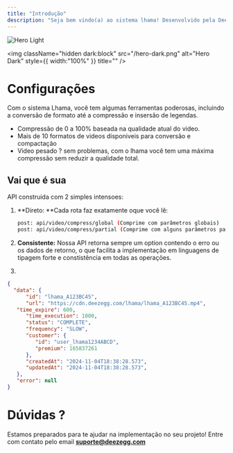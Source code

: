 ```yaml
---
title: "Introdução"
description: "Seja bem vindo(a) ao sistema lhama! Desenvolvido pela Deez Entertainments, foi criada especialmente para resover o problema de altos volumes de videos criados pelo usuário da atual plataforma de compartilhamento de conteúdos. "
---
```


<img
  className="block dark:hidden"
  src="/images/hero-light.png"
  alt="Hero Light"
/>

<img
  className="hidden dark:block"
  src="/hero-dark.png"
  alt="Hero Dark"
  style={{ width:"100%" }}
  title=""
/>

# <Icon icon="gear" iconType="thin" color="#3e20ff" size={40} /> Configurações

Com o sistema Lhama, você tem algumas ferramentas poderosas, incluindo a conversão de formato até a compressão e insersão de legendas.

- Compressão de 0 a 100% baseada na qualidade atual do video.
- Mais de 10 formatos de videos disponiveis para conversão e compactação
- Video pesado ? sem problemas, com o lhama você tem uma máxima compressão sem reduzir a qualidade total.

## <Icon icon="golf-flag-hole" iconType="thin" color="#3e20ff" size={40} /> **Vai que é sua**

API construida com 2 simples intensoes:

1. \*\*Direto: \*\*Cada rota faz exatamente oque você lê:

   ```bash
   post: api/video/compress/global (Comprime com parâmetros globais)
   post: api/video/compress/partial (Comprime com alguns parâmetros parciais)
   ```
2. **Consistente:** Nossa API retorna sempre um option contendo o erro ou os dados de retorno, o que facilita a implementação em linguagens de tipagem forte e constistência em todas as operações.
3. 

   ```json
   {
     "data": {
         "id": "lhama_A123BC45",
         "url": "https://cdn.deezegg.com/lhama/lhama_A123BC45.mp4",
   	  "time_expire": 600,
         "time_execution": 1000,
         "status": "COMPLETE",
         "frequency": "SLOW",
         "customer": {
            "id": "user_lhama1234ABCD",
            "premium": 165837261
         },
         "createdAt": "2024-11-04T18:38:28.573",
         "updatedAt": "2024-11-04T18:38:28.573",
      },
      "error": null
   }
   ```

# <Icon icon="envelope" iconType="thin" color="#3e20ff" size={40} /> Dúvidas ?

Estamos preparados para te ajudar na implementação no seu projeto\! Entre com contato pelo email [**suporte@deezegg.com**](mailto:suporte@deezegg.com)